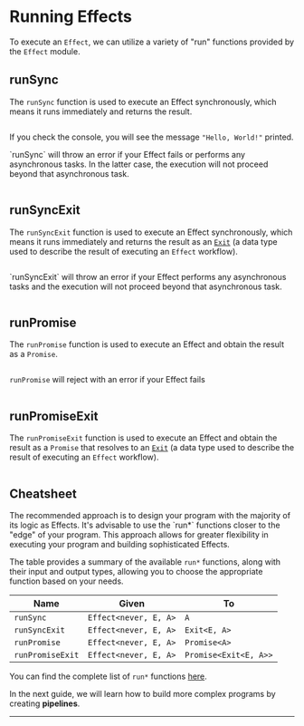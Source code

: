 
# Running Effects

To execute an `Effect`, we can utilize a variety of "run" functions provided by the `Effect` module.

## runSync

The `runSync` function is used to execute an Effect synchronously, which means it runs immediately and returns the result.

```ts file=<rootDir>/src/essentials/running/runSync.ts

```

If you check the console, you will see the message `"Hello, World!"` printed.

<Warning>
  `runSync` will throw an error if your Effect fails or performs any
  asynchronous tasks. In the latter case, the execution will not proceed beyond
  that asynchronous task.
</Warning>

```ts file=<rootDir>/src/essentials/running/runSync-throws.ts

```

## runSyncExit

The `runSyncExit` function is used to execute an Effect synchronously, which means it runs immediately and returns the result as an [`Exit`](../data-types/exit)
(a data type used to describe the result of executing an `Effect` workflow).

```ts file=<rootDir>/src/essentials/running/runSyncExit.ts

```

<Warning>
  `runSyncExit` will throw an error if your Effect performs any asynchronous
  tasks and the execution will not proceed beyond that asynchronous task.
</Warning>

```ts file=<rootDir>/src/essentials/running/runSyncExit-throws.ts

```

## runPromise

The `runPromise` function is used to execute an Effect and obtain the result as a `Promise`.

```ts file=<rootDir>/src/essentials/running/runPromise.ts

```

<Warning>`runPromise` will reject with an error if your Effect fails</Warning>

```ts file=<rootDir>/src/essentials/running/runPromise-rejects.ts

```

## runPromiseExit

The `runPromiseExit` function is used to execute an Effect and obtain the result as a `Promise` that resolves to an [`Exit`](../data-types/exit)
(a data type used to describe the result of executing an `Effect` workflow).

```ts file=<rootDir>/src/essentials/running/runPromiseExit.ts

```

## Cheatsheet

<Design>
  The recommended approach is to design your program with the majority of its
  logic as Effects. It's advisable to use the `run*` functions closer to the
  "edge" of your program. This approach allows for greater flexibility in
  executing your program and building sophisticated Effects.
</Design>

The table provides a summary of the available `run*` functions, along with their input and output types, allowing you to choose the appropriate function based on your needs.

| **Name**         | **Given**             | **To**                |
| ---------------- | --------------------- | --------------------- |
| `runSync`        | `Effect<never, E, A>` | `A`                   |
| `runSyncExit`    | `Effect<never, E, A>` | `Exit<E, A>`          |
| `runPromise`     | `Effect<never, E, A>` | `Promise<A>`          |
| `runPromiseExit` | `Effect<never, E, A>` | `Promise<Exit<E, A>>` |

You can find the complete list of `run*` functions [here](https://effect-ts.github.io/io/modules/Effect.ts.html#execution).

In the next guide, we will learn how to build more complex programs by creating **pipelines**.

---
